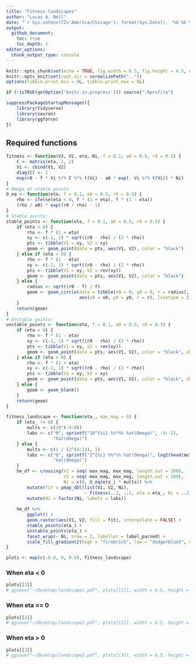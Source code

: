 ```yaml
---
title: "Fitness landscapes"
author: "Lucas A. Nell"
date: "`r Sys.setenv(TZ='America/Chicago'); format(Sys.Date(), '%d %b %Y')`"
output:
  github_document:
    toc: true
    toc_depth: 2
editor_options: 
  chunk_output_type: console
---
```


```r
knitr::opts_chunk$set(echo = TRUE, fig.width = 6.5, fig.height = 4.5, dev = "svglite")
knitr::opts_knit$set(root.dir = normalizePath(".."))
options(tibble.print_min = 4L, tibble.print_max = 8L)
```

```r
if (!isTRUE(getOption('knitr.in.progress'))) source(".Rprofile")
```

```r
suppressPackageStartupMessages({
    library(tidyverse)
    library(sauron)
    library(ggforce)
})
```


## Required functions

```r
fitness <- function(V1, V2, eta, Ni, f = 0.1, a0 = 0.5, r0 = 0.5) {
    C <- matrix(eta, 2, 2)
    Vi <- cbind(V1, V2)
    diag(C) <- 1
    exp(r0 - f * Vi %*% C %*% t(Vi) - a0 * exp(- Vi %*% t(Vi)) * Ni)
}
# Omega at stable points
O_eq <- function(eta, f = 0.1, a0 = 0.5, r0 = 0.5) {
    rho <- ifelse(eta < 0, f * (1 + eta), f * (1 - eta))
    (rho / a0) * exp((r0 / rho) - 1)
}
# Stable points:
stable_points <- function(eta, f = 0.1, a0 = 0.5, r0 = 0.5) {
    if (eta < 0) {
        rho <- f * (1 + eta)
        xy <- c(-1, 1) * sqrt((r0 - rho) / (2 * rho))
        pts <- tibble(V1 = xy, V2 = xy)
        geom <- geom_point(data = pts, aes(V1, V2), color = "black")
    } else if (eta > 0) {
        rho <- f * (1 - eta)
        xy <- c(-1, 1) * sqrt((r0 - rho) / (2 * rho))
        pts <- tibble(V1 = xy, V2 = rev(xy))
        geom <- geom_point(data = pts, aes(V1, V2), color = "black")
    } else {
        radius <- sqrt((r0 - f) / f)
        geom <- geom_circle(data = tibble(x0 = 0, y0 = 0, r = radius),
                            aes(x0 = x0, y0 = y0, r = r), linetype = 2)
    }
    return(geom)
}
# Unstable points:
unstable_points <- function(eta, f = 0.1, a0 = 0.5, r0 = 0.5) {
    if (eta < 0) {
        rho <- f * (1 - eta)
        xy <- c(-1, 1) * sqrt((r0 - rho) / (2 * rho))
        pts <- tibble(V1 = xy, V2 = rev(xy))
        geom <- geom_point(data = pts, aes(V1, V2), color = "black", shape = 1)
    } else if (eta > 0) {
        rho <- f * (1 + eta)
        xy <- c(-1, 1) * sqrt((r0 - rho) / (2 * rho))
        pts <- tibble(V1 = xy, V2 = xy)
        geom <- geom_point(data = pts, aes(V1, V2), color = "black", shape = 1)
    } else {
        geom <- geom_blank()
    }
    return(geom)
}

fitness_landscape <- function(eta_, max_mag = 6) {
    if (eta_ != 0) {
        mults <- c(10^(-4:0))
        labs <- c("0", sprintf("10^{%i} %%*%% hat(Omega)", -4:-1),
                  "hat(Omega)")
    } else {
        mults <- c(1 / (2^(4:1)), 1)
        labs <- c("0", sprintf("2^{%i} %%*%% hat(Omega)", log2(head(mults, -1))),
                  "hat(Omega)")
    }
    hm_df <- crossing(V1 = seq(-max_mag, max_mag, length.out = 100), 
                      V2 = seq(-max_mag, max_mag, length.out = 100),
                      Ni = c(0, O_eq(eta_) * mults)) %>% 
        mutate(fit = pmap_dbl(list(V1, V2, Ni),
                              ~ fitness(..1, ..2, eta = eta_, Ni = ..3))) %>% 
        mutate(Ni = factor(Ni, labels = labs))
    
    hm_df %>% 
        ggplot() +
        geom_raster(aes(V1, V2, fill = fit), interpolate = FALSE) +
        stable_points(eta_) +
        unstable_points(eta_) +
        facet_wrap(~ Ni, nrow = 2, labeller = label_parsed) +
        scale_fill_gradient2(high = "firebrick", low = "dodgerblue3", mid = "white", midpoint = 1)
}
```


```r
plots <- map(c(-0.6, 0, 0.6), fitness_landscape)
```


### When eta < 0

```r
plots[[1]]
# ggsave("~/Desktop/landscape1.pdf", plots[[1]], width = 6.5, height = 4.5)
```


### When eta == 0
```r
plots[[2]]
# ggsave("~/Desktop/landscape2.pdf", plots[[2]], width = 6.5, height = 4.5)
```


### When eta > 0

```r
plots[[3]]
# ggsave("~/Desktop/landscape3.pdf", plots[[3]], width = 6.5, height = 4.5)
```
